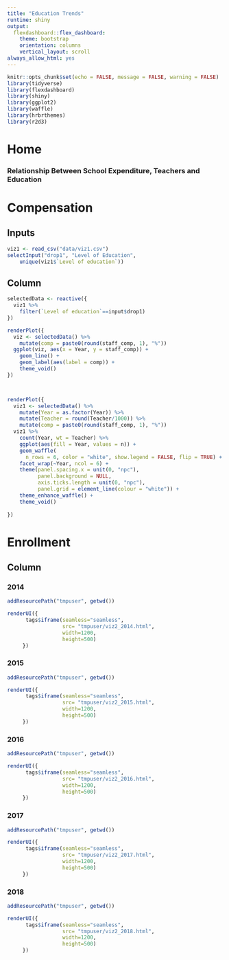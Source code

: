 ```yaml
---
title: "Education Trends"
runtime: shiny
output:
  flexdashboard::flex_dashboard:
    theme: bootstrap
    orientation: columns
    vertical_layout: scroll
always_allow_html: yes
---
```


```r
knitr::opts_chunk$set(echo = FALSE, message = FALSE, warning = FALSE)
library(tidyverse)
library(flexdashboard)
library(shiny)
library(ggplot2)
library(waffle)
library(hrbrthemes)
library(r2d3)
```



Home {.tabset}
======================



### Relationship Between School Expenditure, Teachers and Education


Compensation {.tabset}
======================

Inputs {.sidebar}
-----------------------------------------------------------------------


```r
viz1 <- read_csv("data/viz1.csv")
selectInput("drop1", "Level of Education", 
    unique(viz1$`Level of education`))

```

Column
-----------------------------------------------------------------------

```r

selectedData <- reactive({
  viz1 %>%
    filter(`Level of education`==input$drop1)
})

renderPlot({
  viz <- selectedData() %>%
    mutate(comp = paste0(round(staff_comp, 1), "%"))
  ggplot(viz, aes(x = Year, y = staff_comp)) +
    geom_line() +
    geom_label(aes(label = comp)) +
    theme_void()
})



renderPlot({
  viz1 <- selectedData() %>%
    mutate(Year = as.factor(Year)) %>%
    mutate(Teacher = round(Teacher/1000)) %>%
    mutate(comp = paste0(round(staff_comp, 1), "%"))
  viz1 %>%
    count(Year, wt = Teacher) %>%
    ggplot(aes(fill = Year, values = n)) +
    geom_waffle(
      n_rows = 6, color = "white", show.legend = FALSE, flip = TRUE) +
    facet_wrap(~Year, ncol = 6) +
    theme(panel.spacing.x = unit(0, "npc"),
          panel.background = NULL,
          axis.ticks.length = unit(0, "npc"),
          panel.grid = element_line(colour = "white")) +
    theme_enhance_waffle() +
    theme_void()
  
})

```


Enrollment
======================

Column {.tabset}
-------------------------------------

### 2014

```r
addResourcePath("tmpuser", getwd())

renderUI({
      tags$iframe(seamless="seamless", 
                  src= "tmpuser/viz2_2014.html",
                  width=1200, 
                  height=500)
     })
```


### 2015

```r
addResourcePath("tmpuser", getwd())

renderUI({
      tags$iframe(seamless="seamless", 
                  src= "tmpuser/viz2_2015.html",
                  width=1200, 
                  height=500)
     })
```


### 2016

```r
addResourcePath("tmpuser", getwd())

renderUI({
      tags$iframe(seamless="seamless", 
                  src= "tmpuser/viz2_2016.html",
                  width=1200, 
                  height=500)
     })
```

### 2017

```r
addResourcePath("tmpuser", getwd())

renderUI({
      tags$iframe(seamless="seamless", 
                  src= "tmpuser/viz2_2017.html",
                  width=1200, 
                  height=500)
     })
```


### 2018

```r
addResourcePath("tmpuser", getwd())

renderUI({
      tags$iframe(seamless="seamless", 
                  src= "tmpuser/viz2_2018.html",
                  width=1200, 
                  height=500)
     })
```
